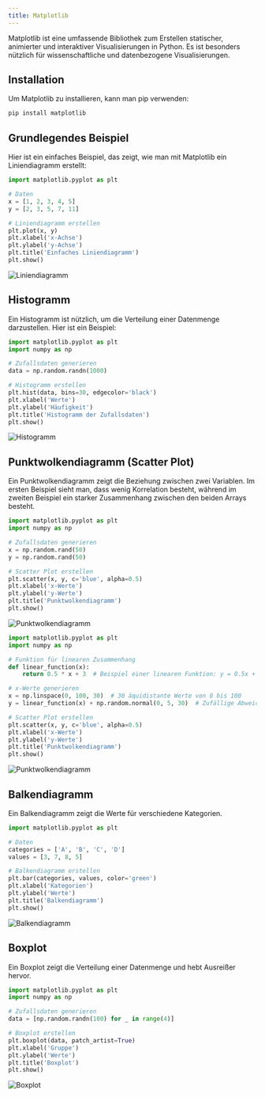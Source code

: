 ```yaml
---
title: Matplotlib
---
```


Matplotlib ist eine umfassende Bibliothek zum Erstellen statischer, animierter und interaktiver Visualisierungen in Python. Es ist besonders nützlich für wissenschaftliche und datenbezogene Visualisierungen.

## Installation

Um Matplotlib zu installieren, kann man pip verwenden:

```bash
pip install matplotlib
```

## Grundlegendes Beispiel

Hier ist ein einfaches Beispiel, das zeigt, wie man mit Matplotlib ein Liniendiagramm erstellt:

```python
import matplotlib.pyplot as plt

# Daten
x = [1, 2, 3, 4, 5]
y = [2, 3, 5, 7, 11]

# Liniendiagramm erstellen
plt.plot(x, y)
plt.xlabel('x-Achse')
plt.ylabel('y-Achse')
plt.title('Einfaches Liniendiagramm')
plt.show()
```

<img src="/images/artificial_intelligence/diagrams/plot.png" alt="Liniendiagramm" style="max-width: 500px;" />

## Histogramm

Ein Histogramm ist nützlich, um die Verteilung einer Datenmenge darzustellen. Hier ist ein Beispiel:

```python
import matplotlib.pyplot as plt
import numpy as np

# Zufallsdaten generieren
data = np.random.randn(1000)

# Histogramm erstellen
plt.hist(data, bins=30, edgecolor='black')
plt.xlabel('Werte')
plt.ylabel('Häufigkeit')
plt.title('Histogramm der Zufallsdaten')
plt.show()
```

<img src="/images/artificial_intelligence/diagrams/hist.png" alt="Histogramm" style="max-width: 500px;" />

## Punktwolkendiagramm (Scatter Plot)

Ein Punktwolkendiagramm zeigt die Beziehung zwischen zwei Variablen. Im ersten Beispiel sieht man, dass wenig Korrelation besteht, während im zweiten Beispiel ein starker Zusammenhang zwischen den beiden Arrays besteht.

```python
import matplotlib.pyplot as plt
import numpy as np

# Zufallsdaten generieren
x = np.random.rand(50)
y = np.random.rand(50)

# Scatter Plot erstellen
plt.scatter(x, y, c='blue', alpha=0.5)
plt.xlabel('x-Werte')
plt.ylabel('y-Werte')
plt.title('Punktwolkendiagramm')
plt.show()
```

<img src="/images/artificial_intelligence/diagrams/scatter.png" alt="Punktwolkendiagramm" style="max-width: 500px;" />

```python
import matplotlib.pyplot as plt
import numpy as np

# Funktion für linearen Zusammenhang
def linear_function(x):
    return 0.5 * x + 3  # Beispiel einer linearen Funktion: y = 0.5x + 3

# x-Werte generieren
x = np.linspace(0, 100, 30)  # 30 äquidistante Werte von 0 bis 100
y = linear_function(x) + np.random.normal(0, 5, 30)  # Zufällige Abweichung mit Normalverteilung (Mittelwert 0, Standardabweichung 5)

# Scatter Plot erstellen
plt.scatter(x, y, c='blue', alpha=0.5)
plt.xlabel('x-Werte')
plt.ylabel('y-Werte')
plt.title('Punktwolkendiagramm')
plt.show()
```

<img src="/images/artificial_intelligence/diagrams/scatter_2.png" alt="Punktwolkendiagramm" style="max-width: 500px;" />

## Balkendiagramm

Ein Balkendiagramm zeigt die Werte für verschiedene Kategorien.

```python
import matplotlib.pyplot as plt

# Daten
categories = ['A', 'B', 'C', 'D']
values = [3, 7, 8, 5]

# Balkendiagramm erstellen
plt.bar(categories, values, color='green')
plt.xlabel('Kategorien')
plt.ylabel('Werte')
plt.title('Balkendiagramm')
plt.show()
```

<img src="/images/artificial_intelligence/diagrams/bar.png" alt="Balkendiagramm" style="max-width: 500px;" />

## Boxplot

Ein Boxplot zeigt die Verteilung einer Datenmenge und hebt Ausreißer hervor.

```python
import matplotlib.pyplot as plt
import numpy as np

# Zufallsdaten generieren
data = [np.random.randn(100) for _ in range(4)]

# Boxplot erstellen
plt.boxplot(data, patch_artist=True)
plt.xlabel('Gruppe')
plt.ylabel('Werte')
plt.title('Boxplot')
plt.show()
```

<img src="/images/artificial_intelligence/diagrams/box.png" alt="Boxplot" style="max-width: 500px;" />
